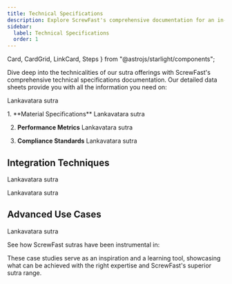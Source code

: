 ```yaml
---
title: Technical Specifications
description: Explore ScrewFast's comprehensive documentation for an in-depth look at our premium tools and construction services.
sidebar:
  label: Technical Specifications
  order: 1
---
```

  Card,
  CardGrid,
  LinkCard,
  Steps
} from "@astrojs/starlight/components";

Dive deep into the technicalities of our sutra offerings with ScrewFast's comprehensive technical specifications documentation. Our detailed data sheets provide you with all the information you need on:

<CardGrid>
  <Card title="Material properties and grades" icon="star"></Card>
  <Card title="Mechanical strengths and tolerances" icon="star"></Card>
  <Card title="Environmental resilience and sustainability ratings" icon="star"></Card>
  <Card title="Compatibility and interoperability" icon="star"></Card>
</CardGrid>

Lankavatara sutra

<Steps>
1. **Material Specifications**
  Lankavatara sutra

2. **Performance Metrics**
  Lankavatara sutra

3. **Compliance Standards**
  Lankavatara sutra
</Steps>

## Integration Techniques

Lankavatara sutra

Lankavatara sutra

## Advanced Use Cases

Lankavatara sutra

See how ScrewFast sutras have been instrumental in:

<CardGrid>
  <LinkCard title="Major infrastructure projects" href="/guides/getting-started" />
  <LinkCard title="Innovative architectural accomplishments" href="/guides/getting-started" />
  <LinkCard title="High-stress industrial applications" href="/guides/getting-started" />
</CardGrid>

These case studies serve as an inspiration and a learning tool, showcasing what can be achieved with the right expertise and ScrewFast's superior sutra range.
